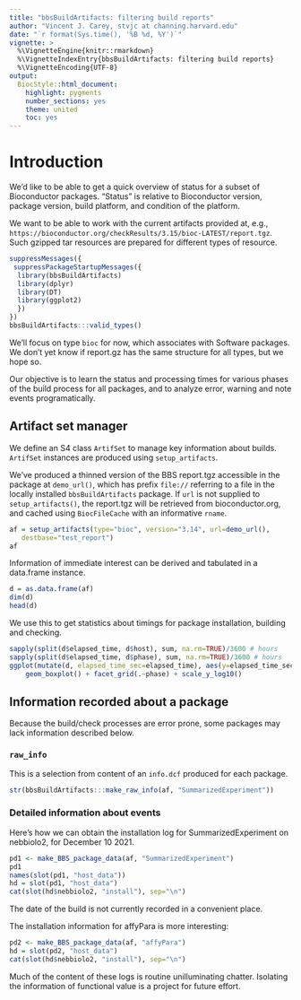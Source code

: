 ```yaml
---
title: "bbsBuildArtifacts: filtering build reports"
author: "Vincent J. Carey, stvjc at channing.harvard.edu"
date: "`r format(Sys.time(), '%B %d, %Y')`"
vignette: >
  %\VignetteEngine{knitr::rmarkdown}
  %\VignetteIndexEntry{bbsBuildArtifacts: filtering build reports}
  %\VignetteEncoding{UTF-8}
output:
  BiocStyle::html_document:
    highlight: pygments
    number_sections: yes
    theme: united
    toc: yes
---
```


# Introduction

We'd like to be able to get a quick overview of status for a
subset of Bioconductor packages.  "Status" is relative to
Bioconductor version, package version, build platform, and
condition of the platform.

We want to be able to work with the current artifacts provided
at, e.g., `https://bioconductor.org/checkResults/3.15/bioc-LATEST/report.tgz`.
Such gzipped tar resources are prepared for different types
of resource.

```r
suppressMessages({
 suppressPackageStartupMessages({
  library(bbsBuildArtifacts)
  library(dplyr)
  library(DT)
  library(ggplot2)
  })
})
bbsBuildArtifacts:::valid_types()
```

We'll focus on type `bioc` for now, which associates with Software packages.
We don't yet know if report.gz has the same
structure for all types, but we hope so.

Our objective is to learn the status and processing times for
various phases of the build process for all packages, and to
analyze error, warning and note events programatically.

## Artifact set manager

We define an S4 class `ArtifSet` to manage key information about builds.
`ArtifSet` instances are produced using `setup_artifacts`.

We've produced a thinned version of the BBS report.tgz accessible
in the package at `demo_url()`, which
has prefix `file://` referring to a file in the locally installed `bbsBuildArtifacts`
package.  If `url` is not supplied
to `setup_artifacts()`, the report.tgz will be retrieved
from bioconductor.org, and cached using `BiocFileCache` with an informative `rname`.

```r
af = setup_artifacts(type="bioc", version="3.14", url=demo_url(),
   destbase="test_report")
af
```

Information of immediate interest can be derived and tabulated
in a data.frame instance.
```r
d = as.data.frame(af)
dim(d)
head(d)
```

We use this to get statistics about timings for package
installation, building and checking.
```r
sapply(split(d$elapsed_time, d$host), sum, na.rm=TRUE)/3600 # hours
sapply(split(d$elapsed_time, d$phase), sum, na.rm=TRUE)/3600 # hours
ggplot(mutate(d, elapsed_time_sec=elapsed_time), aes(y=elapsed_time_sec, x=host)) + 
    geom_boxplot() + facet_grid(.~phase) + scale_y_log10() 
```

## Information recorded about a package

Because the build/check processes are error prone, some packages
may lack information described below.

### `raw_info`

This is a selection from content of an `info.dcf` produced for each package.

```r
str(bbsBuildArtifacts:::make_raw_info(af, "SummarizedExperiment"))
```

### Detailed information about events

Here's how we can obtain the installation log for
SummarizedExperiment on nebbiolo2, for December 10 2021.
```r
pd1 <- make_BBS_package_data(af, "SummarizedExperiment")
pd1
names(slot(pd1, "host_data"))
hd = slot(pd1, "host_data")
cat(slot(hd$nebbiolo2, "install"), sep="\n")
```
The date of the build is not currently recorded in a convenient place.

The installation information for affyPara is more interesting:
```r
pd2 <- make_BBS_package_data(af, "affyPara")
hd = slot(pd2, "host_data")
cat(slot(hd$nebbiolo2, "install"), sep="\n")
```

Much of the content of these logs is routine unilluminating chatter.
Isolating the information of functional value is a project
for future effort.




